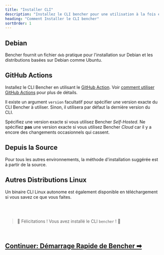 ```yaml
---
title: "Installer CLI"
description: "Installez le CLI bencher pour une utilisation à la fois en local et en benchmarking continu"
heading: "Comment Installer le CLI bencher"
sortOrder: 1
---
```



## Debian

Bencher fournit un fichier `deb` pratique pour l'installation sur Debian
et les distributions basées sur Debian comme Ubuntu.

<CliDebian />

## GitHub Actions

Installez le CLI Bencher en utilisant le [GitHub Action](https://github.com/marketplace/actions/bencher-cli).
Voir [comment utiliser GitHub Actions](/fr/docs/how-to/github-actions/) pour plus de détails.

<CliGitHubActions />

Il existe un argument `version` facultatif pour spécifier une version exacte du CLI Bencher à utiliser.
Sinon, il utilisera par défaut la dernière version du CLI.

<CliGitHubActionsVersion />

Spécifiez une version exacte si vous utilisez Bencher *Self-Hosted*.
Ne spécifiez __pas__ une version exacte si vous utilisez Bencher *Cloud* car il y a encore des changements occasionnels qui cassent.

## Depuis la Source

Pour tous les autres environnements, la méthode d'installation suggérée est à partir de la source.

<CliFromSource />

## Autres Distributions Linux

Un binaire CLI Linux autonome est également disponible en téléchargement
si vous savez ce que vous faites.

<CliOtherLinux />

<br/>
<br/>

> 🐰 Félicitations ! Vous avez installé le CLI <code>bencher</code> ! 🎉

<br/>

<h2><a href="/fr/docs/tutorial/quick-start/">Continuer: Démarrage Rapide de Bencher ➡</a></h2>